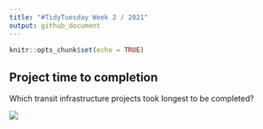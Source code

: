 ```yaml
---
title: "#TidyTuesday Week 2 / 2021"
output: github_document
---
```


```r
knitr::opts_chunk$set(echo = TRUE)
```

## Project time to completion

Which transit infrastructure projects took longest to be completed?

![](plots/construction_duration.png)